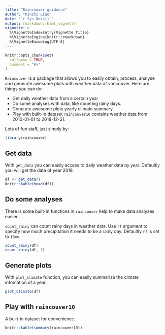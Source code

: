 ```yaml
---
title: "Raincouver guidance"
author: "Minzhi Liao"
date: "`r Sys.Date()`"
output: rmarkdown::html_vignette
vignette: >
  %\VignetteIndexEntry{Vignette Title}
  %\VignetteEngine{knitr::rmarkdown}
  %\VignetteEncoding{UTF-8}
---
```


```r
knitr::opts_chunk$set(
  collapse = TRUE,
  comment = "#>"
)
```

`Raincouver` is a package that allows you to easily obtain, process, analyse and generate awesome plots with weather data of vancouver. Here are things you can do:

- Get daily weather data from a certain year
- Do some analyses with data, like counting rainy days.
- Generate awesome plots yearly climate summary.
- Play with built-in dataset `raincouver10` contains weather data from 2010-01-01 to 2018-12-31.

Lots of fun staff, just simply by:

```r
library(raincouver)
```


## Get data

With `get_data` you can easily access to daily weather data by year. Defaultly you will get the data of year 2018.

```r
df <- get_data()
knitr::kable(head(df))
```


## Do some analyses

There is some built-in functions in `raincouver` help to make data analyses easier.

`count_rainy` can count rainy days in weather data. Use `rf` argument to specify how much precipitation it needs to be a rainy day. Defaultly `rf` is set to `10mm`.

```r
count_rainy(df)
count_rainy(df, 1)
```



## Generate plots

With `plot_climate` function, you can easily summarise the climate infomation of a year.

```r
plot_climate(df)
```


## Play with `raincouver10`

A built-in dataset for convenience.

```r
knitr::kable(summary(raincouver10))
```
